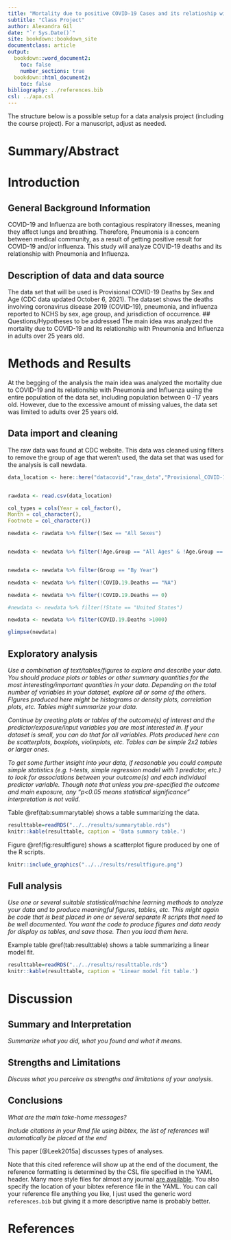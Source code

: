 ```yaml
---
title: "Mortality due to positive COVID-19 Cases and its relatioship with Pneumonia and Influenza"
subtitle: "Class Project"
author: Alexandra Gil
date: "`r Sys.Date()`"
site: bookdown::bookdown_site
documentclass: article
output:
  bookdown::word_document2: 
    toc: false
    number_sections: true
  bookdown::html_document2: 
    toc: false
bibliography: ../references.bib
csl: ../apa.csl
---
```


The structure below is a possible setup for a data analysis project (including the course project). For a manuscript, adjust as needed.


# Summary/Abstract



# Introduction 

## General Background Information
COVID-19 and Influenza are both contagious respiratory illnesses, meaning they affect lungs and breathing. Therefore, Pneumonia is a concern between medical community, as a result of  getting positive result for COVID-19 and/or influenza. This study will analyze COVID-19 deaths and its relationship with Pneumonia and Influenza.


## Description of data and data source
The data set that will be used is Provisional COVID-19 Deaths by Sex and Age (CDC data updated October 6, 2021). The dataset shows the deaths involving coronavirus disease 2019 (COVID-19), pneumonia, and influenza reported to NCHS by sex, age group, and jurisdiction of occurrence.
## Questions/Hypotheses to be addressed
The main idea was analyzed the mortality due to COVID-19 and its relationship with Pneumonia and Influenza in adults over 25 years old.

# Methods and Results
At the begging of the analysis the main idea was analyzed the mortality due to COVID-19 and its relationship with Pneumonia and Influenza using the entire population of the data set, including population between 0 -17 years old. However, due to the excessive amount of missing values, the data set was limited to adults over 25 years old.

## Data import and cleaning
The raw data was found at CDC website. This data was cleaned using filters to remove the group of age that weren't used, the data set that was used for the analysis is call newdata. 
```r
data_location <- here::here("datacovid","raw_data","Provisional_COVID-19_Deaths_by_Sex_and_Age.csv")


rawdata <- read.csv(data_location)

col_types = cols(Year = col_factor(), 
Month = col_character(), 
Footnote = col_character())

newdata <- rawdata %>% filter(!Sex == "All Sexes")


newdata <- newdata %>% filter(!Age.Group == "All Ages" & !Age.Group == "Under 1 year" & !Age.Group== "0-17 years" &  !Age.Group == "1-4 years"  & !Age.Group == "1-4 years" & !Age.Group == "15-24 years" &!Age.Group == "5-14 years" & !Age.Group == "18-29 years" )


newdata <- newdata %>% filter(Group == "By Year")

newdata <- newdata %>% filter(!COVID.19.Deaths == "NA")

newdata <- newdata %>% filter(!COVID.19.Deaths == 0)

#newdata <- newdata %>% filter(!State == "United States")

newdata <- newdata %>% filter(COVID.19.Deaths >1000)

glimpse(newdata)
```


## Exploratory analysis

_Use a combination of text/tables/figures to explore and describe your data. You should produce plots or tables or other summary quantities for the most interesting/important quantities in your data. Depending on the total number of variables in your dataset, explore all or some of the others. FIgures produced here might be histograms or density plots, correlation plots, etc. Tables might summarize your data._

_Continue by creating plots or tables of the outcome(s) of interest and the predictor/exposure/input variables you are most interested in. If your dataset is small, you can do that for all variables. Plots produced here can be scatterplots, boxplots, violinplots, etc. Tables can be simple 2x2 tables or larger ones._

_To get some further insight into your data, if reasonable you could compute simple statistics (e.g. t-tests, simple regression model with 1 predictor, etc.) to look for associations between your outcome(s) and each individual predictor variable. Though note that unless you pre-specified the outcome and main exposure, any "p<0.05 means statistical significance" interpretation is not valid._

Table \@ref(tab:summarytable) shows a table summarizing the data.


```r
resulttable=readRDS("../../results/summarytable.rds")
knitr::kable(resulttable, caption = 'Data summary table.')
```


Figure \@ref(fig:resultfigure) shows a scatterplot figure produced by one of the R scripts.

```r
knitr::include_graphics("../../results/resultfigure.png")
```


## Full analysis

_Use one or several suitable statistical/machine learning methods to analyze your data and to produce meaningful figures, tables, etc. This might again be code that is best placed in one or several separate R scripts that need to be well documented. You want the code to produce figures and data ready for display as tables, and save those. Then you load them here._

Example table \@ref(tab:resulttable) shows a table summarizing a linear model fit.

```r
resulttable=readRDS("../../results/resulttable.rds")
knitr::kable(resulttable, caption = 'Linear model fit table.')
```


# Discussion

## Summary and Interpretation
_Summarize what you did, what you found and what it means._

## Strengths and Limitations
_Discuss what you perceive as strengths and limitations of your analysis._

## Conclusions
_What are the main take-home messages?_

_Include citations in your Rmd file using bibtex, the list of references will automatically be placed at the end_

This paper [@Leek2015a] discusses types of analyses. 

Note that this cited reference will show up at the end of the document, the reference formatting is determined by the CSL file specified in the YAML header. Many more style files for almost any journal [are available](https://www.zotero.org/styles). You also specify the location of your bibtex reference file in the YAML. You can call your reference file anything you like, I just used the generic word `references.bib` but giving it a more descriptive name is probably better.


# References



